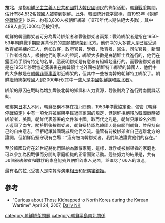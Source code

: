 {{NoteTA|G1=Country|G2=Korea}}
{{Multiple issues|
{{Refimprove|time=2021-03-21T23:45:35+00:00}}
{{Underlinked|time=2021-03-21T23:45:35+00:00}}
{{No footnotes|time=2021-04-14T08:59:03+00:00}}
{{粗劣翻译}}
}}
{{朝鲜民主主义人民共和国人权}}
'''拉北'''，是指[[朝鮮民主主義人民共和國|朝鮮民主主義人民共和國]]對[[大韓民國|大韓民國]]國民的綁架活動。[[朝鮮戰爭|朝鮮戰爭]]期間，估計有84,532名[[韓國人|韓國人]]被帶到朝鮮。此外，韓國統計數字聲稱，自1953年《[[朝鮮停戰協定|朝鮮停戰協定]]》以來，約有3,800人被朝鮮綁架（1970年代末期佔絕大多數），其中489人直到2006年仍被扣押。

朝鮮的韓國綁架者可分為戰時綁架者和戰後綁架者兩類：戰時綁架者是指在1950-53年朝鮮戰爭期間違背他們的意願被綁架到北方。他們中的大多數人是已經受過教育或熟練的工人，例如政客，政府官員，學者，教育者，醫生，司法官員，新聞工作者或商人。根據他們的家人的證詞，綁架大多數是由朝鮮士兵進行的，他們在露面時手頭有特定的名單。這表明綁架是有意和有組織地進行的。而戰後綁架者則是在1953年停戰協定簽署後在南韓領土或外國被朝鮮特工綁架的韓國人，他們中的大多數是在[[朝韓非軍事區|朝韓非軍事區]]附近綁架的，但其中一些被南韓的朝鮮特工綁架了。朝鮮繼續綁架韓國人到2000年代(其中一些人是[[中國朝鮮族|中國朝鮮族]]和[[脫北者|脫北者]])。

綁架的原因在戰時為增加戰後北韓的知識和人力資源，戰後則為了進行對南間諜活動。

和綁架[[日本人|日本人]]不同，朝鮮堅稱不存在拉北問題，1953年停戰協定後，儘管《朝鮮停戰協定》中有一項允許被綁架平民返回家園的規定，但朝鮮拒絕釋放韓國戰時被綁架者，美國，朝鮮代表簽署的文件和中國。取而代之的是，朝鮮只讓19名外國人返回了南方。關於戰後被綁架者，朝鮮堅持認為韓國人是自願到朝鮮，並保持自己的自由意志，但拒絕讓韓國親戚與他們交流。儘管有前被綁架者自己逃離北方的證詞，但朝鮮仍堅守現有立場：“沒有被南韓綁架者，我們無法證實他們的存在。”

至於韓國政府在21世紀將他們歸納為離散家庭，這樣，戰俘或被綁架者的家庭也可以參加為因戰爭而分開的家庭組織的正常團聚活動。這些努力的結果是，共有38個被綁架者和戰俘的家庭能夠與朝鮮的家人見面，並確認了88人的命運。

最有名的拉北受害人是南韓導演[[申相玉|申相玉]]和配偶[[崔銀姬|崔銀姬]]。

==參考==
*"Curious about Those Kidnapped to North Korea during the Korean Wartime" April 24, 2007, [[Daily_NK|Daily NK]]

[[category:朝鮮綁架問題|category:朝鮮綁架問題]]
[[category:朝鮮半島南北關係|category:朝鮮半島南北關係]]